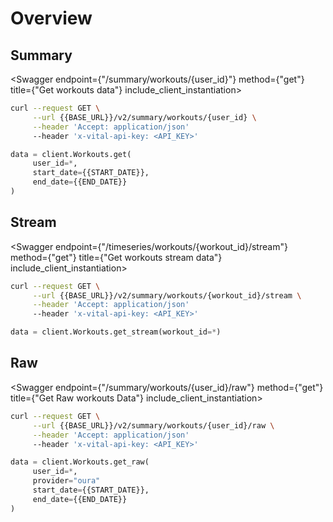 
# Overview

## Summary

<Swagger endpoint={"/summary/workouts/{user_id}"} method={"get"} title={"Get workouts data"} include_client_instantiation>

```bash
curl --request GET \
     --url {{BASE_URL}}/v2/summary/workouts/{user_id} \
     --header 'Accept: application/json'
     --header 'x-vital-api-key: <API_KEY>'
```

```python
data = client.Workouts.get(
     user_id=*,
     start_date={{START_DATE}},
     end_date={{END_DATE}}
)
```

</Swagger>

## Stream

<Swagger endpoint={"/timeseries/workouts/{workout_id}/stream"} method={"get"} title={"Get workouts stream data"} include_client_instantiation>

```bash
curl --request GET \
     --url {{BASE_URL}}/v2/summary/workouts/{workout_id}/stream \
     --header 'Accept: application/json'
     --header 'x-vital-api-key: <API_KEY>'
```

```python
data = client.Workouts.get_stream(workout_id=*)
```

</Swagger>

## Raw

<Swagger endpoint={"/summary/workouts/{user_id}/raw"} method={"get"} title={"Get Raw workouts Data"} include_client_instantiation>

```bash
curl --request GET \
     --url {{BASE_URL}}/v2/summary/workouts/{user_id}/raw \
     --header 'Accept: application/json'
     --header 'x-vital-api-key: <API_KEY>'
```

```python
data = client.Workouts.get_raw(
     user_id=*,
     provider="oura"
     start_date={{START_DATE}},
     end_date={{END_DATE}}
)
```

</Swagger>
